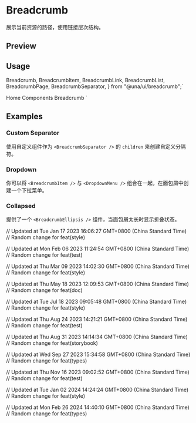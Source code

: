 

<Meta of={BreadcrumbStories} />

# Breadcrumb

展示当前资源的路径，使用链接层次结构。

## Preview

<Canvas of={BreadcrumbStories.Default} />

## Usage

  Breadcrumb,
  BreadcrumbItem,
  BreadcrumbLink,
  BreadcrumbList,
  BreadcrumbPage,
  BreadcrumbSeparator,
} from "@una/ui/breadcrumb";`

  <BreadcrumbList>
    <BreadcrumbItem>
      <BreadcrumbLink href="/">Home</BreadcrumbLink>
    </BreadcrumbItem>
    <BreadcrumbSeparator />
    <BreadcrumbItem>
      <BreadcrumbLink href="/components">Components</BreadcrumbLink>
    </BreadcrumbItem>
    <BreadcrumbSeparator />
    <BreadcrumbItem>
      <BreadcrumbPage>Breadcrumb</BreadcrumbPage>
    </BreadcrumbItem>
  </BreadcrumbList>
</Breadcrumb>
`

<Source code={importCode} language='ts' dark />
<Source code={usageCode} language='tsx' dark />

## Examples

### Custom Separator

使用自定义组件作为 `<BreadcrumbSeparator />` 的 `children` 来创建自定义分隔符。

<Canvas of={BreadcrumbStories.CustomSeparator} />

### Dropdown

你可以将 `<BreadcrumbItem />` 与 `<DropdownMenu />` 组合在一起，在面包屑中创建一个下拉菜单。

<Canvas of={BreadcrumbStories.Dropdown} />

### Collapsed

提供了一个 `<BreadcrumbEllipsis />` 组件，当面包屑太长时显示折叠状态。

<Canvas of={BreadcrumbStories.Collapsed} />

// Updated at Tue Jan 17 2023 16:06:27 GMT+0800 (China Standard Time)
// Random change for feat(style)

// Updated at Mon Feb 06 2023 11:24:54 GMT+0800 (China Standard Time)
// Random change for feat(test)

// Updated at Thu Mar 09 2023 14:02:30 GMT+0800 (China Standard Time)
// Random change for feat(style)

// Updated at Thu May 18 2023 12:09:53 GMT+0800 (China Standard Time)
// Random change for feat(doc)

// Updated at Tue Jul 18 2023 09:05:48 GMT+0800 (China Standard Time)
// Random change for feat(style)

// Updated at Thu Aug 24 2023 14:21:21 GMT+0800 (China Standard Time)
// Random change for feat(test)

// Updated at Thu Aug 31 2023 14:14:34 GMT+0800 (China Standard Time)
// Random change for feat(storybook)

// Updated at Wed Sep 27 2023 15:34:58 GMT+0800 (China Standard Time)
// Random change for feat(types)

// Updated at Thu Nov 16 2023 09:02:52 GMT+0800 (China Standard Time)
// Random change for feat(test)

// Updated at Tue Jan 02 2024 14:24:24 GMT+0800 (China Standard Time)
// Random change for feat(style)

// Updated at Mon Feb 26 2024 14:40:10 GMT+0800 (China Standard Time)
// Random change for feat(types)
